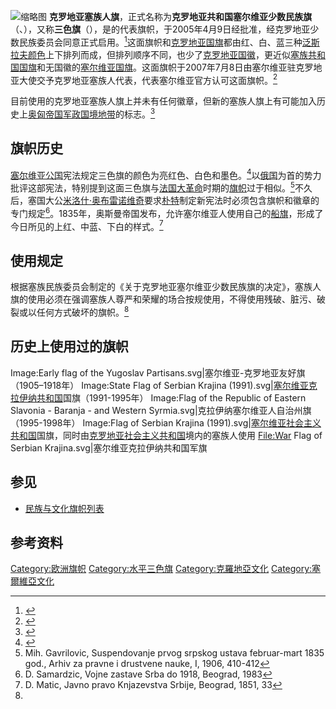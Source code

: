 {{Infobox flag
| Name = 克罗地亚塞族人旗
| Image = Flag of Serbian national minority in Croatia.svg
| Nickname = [[三色旗|三色旗]]<ref name="SNV"/>
| Use = 100000
| Proportion = 1:2<ref name="SNV 2">{{cite web|url=http://www.snv.hr/pdf/odluka_zastava_srpske_manjine_hr.pdf|title=Odluka o zastavi srpske nacionalne manjine u Republici Hrvatskoj|access-date=2013-04-16|archive-date=2016-03-10|archive-url=https://web.archive.org/web/20160310185531/http://snv.hr/pdf/odluka_zastava_srpske_manjine_hr.pdf|dead-url=no}}</ref>
| Adoption = {{start date|2005|04|09}}<ref name="Hrvatska-nacionalne manjine">{{cite web|url=http://public.carnet.hr/fame/hrvat/hr-minor.html#hr-msr|title=Hrvatska-nacionalne manjine-Srbi u Hrvatskoj|access-date=2013-04-16|archive-date=2010-07-20|archive-url=https://web.archive.org/web/20100720185615/http://public.carnet.hr/fame/hrvat/hr-minor.html#hr-msr|dead-url=no}}</ref>
| Design = 自上而下均等排列的红、白、蓝三色旗
| Designer = {{le|塞族民族委员会|Serb National Council}}
| Type = Minority
| Image3 = Flag of the Serbian Orthodox Church.svg 
| Proportion3 = 1:4
| Nickname3 = [[塞尔维亚正教会|塞尔维亚正教会]]旗<ref name="SNV"/>
| Use3 = 100000
| Design3 = 自上而下均等排列的红、白、蓝三色旗，绘有{{le|塞尔维亚十字|Serbian cross}}
}}
[[File:Borovo-Борово_(zgrada_opštine).jpg|缩略图]]
'''克罗地亚塞族人旗'''，正式名称为'''克罗地亚共和国塞尔维亚少数民族旗'''（{{lang-sr|Застава Срба у Хрватској}}、{{lang-hr|Zastava srpske nacionalne manjine u Republici Hrvatskoj}}），又称'''三色旗'''（{{lang-sr|Тробојка}}），是{{le|克罗地亚塞族人|Serbs of Croatia}}的代表旗帜，于2005年4月9日经{{le|塞族民族委员会|Serb National Council}}批准，经克罗地亚少数民族委员会同意正式启用。<ref name=":0">{{Cite web|title=Odluka o zastavi srpske nacionalne manjine u Republici Hrvatskoj|url=http://www.snv.hr/pdf/odluka_zastava_srpske_manjine_hr.pdf|accessdate=|author=|date=|format=|publisher=|language=hr|archive-date=2016-03-10|archive-url=https://web.archive.org/web/20160310185531/http://snv.hr/pdf/odluka_zastava_srpske_manjine_hr.pdf|dead-url=no}}</ref>这面旗帜和[[克罗地亚国旗|克罗地亚国旗]]都由红、白、蓝三种[[泛斯拉夫顏色|泛斯拉夫颜色]]上下排列而成，但排列顺序不同，也少了[[克羅埃西亞國徽|克罗地亚国徽]]，更近似[[塞族共和國國旗|塞族共和国国旗]]和无国徽的[[塞尔维亚国旗|塞尔维亚国旗]]。这面旗帜于2007年7月8日由塞尔维亚驻克罗地亚大使交予克罗地亚塞族人代表，代表塞尔维亚官方认可这面旗帜。<ref name="SNV">{{Cite web|title=Sve srpske zastave-SNV|url=http://www.skdprosvjeta.com/news.php?id=534|accessdate=2021-02-02|author=|date=|format=|work=www.skdprosvjeta.com|publisher=|language=hr|archive-date=2016-03-04|archive-url=https://web.archive.org/web/20160304093456/http://www.skdprosvjeta.com/news.php?id=534|dead-url=no}}</ref>

目前使用的克罗地亚塞族人旗上并未有任何徽章，但新的塞族人旗上有可能加入历史上[[奥匈帝国|奥匈帝国]][[軍政國境地帶|军政国境地带]]的标志。<ref>{{Cite web|title=Srbi u Hrvatskoj dobivaju svoju himnu, zastavu i grb|url=https://www.index.hr/clanak.aspx?id=204146|accessdate=2021-02-02|work=www.index.hr|language=hr|archive-date=2005-02-28|archive-url=https://web.archive.org/web/20050228045533/http://www.index.hr/clanak.aspx?id=204146|dead-url=no}}</ref>

== 旗帜历史 ==
[[塞尔维亚公国|塞尔维亚公国]]宪法规定三色旗的颜色为亮红色、白色和墨色。<ref>{{cite book |script-title=sr:Уставъ Княжества Сербіє |trans-title=Constitution of the Princedom of Serbia |url=http://scc.digital.nb.rs/document/RA-ustav-1835 |access-date= |year=1835 |publisher=Princedom of Serbia |location=Kragujevac |language=sr |id=COBISS.SR-ID 150291719 |chapter=Глава друга. Боя и Грбъ Сербіє |chapter-url=http://scc.digital.nb.rs/view/RA-ustav-1835&p=003 |quote=3.) Боя народна Србска єстъ отворено-црвена, бѣла и челикасто-угасита. |archive-url=https://web.archive.org/web/20120218030519/http://scc.digital.nb.rs/document/RA-ustav-1835 |archive-date=2012-02-18 |dead-url=yes |title= }}</ref>以[[俄罗斯帝国|俄国]]为首的势力批评这部宪法，特别提到这面三色旗与[[法国大革命|法国大革命]]时期的[[法国国旗|旗帜]]过于相似。<ref>Mih. Gavrilovic, Suspendovanje prvog srpskog ustava februar-mart 1835 god., Arhiv za pravne i drustvene nauke, I, 1906, 410-412</ref>不久后，塞国大公[[米洛什·奥布雷诺维奇|米洛什·奥布雷诺维奇]]要求[[朴特|朴特]]制定新宪法时必须包含旗帜和徽章的专门规定<ref>D. Samardzic, Vojne zastave Srba do 1918, Beograd, 1983</ref>。1835年，奥斯曼帝国发布{{Le|敕令 (奥斯曼帝国)|Firman|敕令}}，允许塞尔维亚人使用自己的[[船旗|船旗]]，形成了今日所见的上红、中蓝、下白的样式。<ref>D. Matic, Javno pravo Knjazevstva Srbije, Beograd, 1851, 33</ref>

== 使用规定 ==
根据塞族民族委员会制定的《关于克罗地亚塞尔维亚少数民族旗的决定》，塞族人旗的使用必须在强调塞族人尊严和荣耀的场合按规使用，不得使用残破、脏污、破裂或以任何方式破坏的旗帜。<ref name=":0" />

== 历史上使用过的旗帜 ==
<gallery>
Image:Early flag of the Yugoslav Partisans.svg|塞尔维亚-克罗地亚友好旗（1905–1918年）
Image:State Flag of Serbian Krajina (1991).svg|[[塞尔维亚克拉伊纳共和国|塞尔维亚克拉伊纳共和国]]国旗（1991-1995年）
Image:Flag of the Republic of Eastern Slavonia - Baranja - and Western Syrmia.svg|克拉伊纳塞尔维亚人自治州旗（1995-1998年）
Image:Flag of Serbian Krajina (1991).svg|[[塞尔维亚社会主义共和国|塞尔维亚社会主义共和国]]国旗，同时由[[克罗地亚社会主义共和国|克罗地亚社会主义共和国]]境内的塞族人使用
File:War Flag of Serbian Krajina.svg|塞尔维亚克拉伊纳共和国军旗
</gallery>
== 参见 ==
* [[民族與文化旗幟列表|民族与文化旗帜列表]]

==参考资料==
{{reflist}}

[[Category:欧洲旗帜|Category:欧洲旗帜]]
[[Category:水平三色旗|Category:水平三色旗]]
[[Category:克羅地亞文化|Category:克羅地亞文化]]
[[Category:塞爾維亞文化|Category:塞爾維亞文化]]